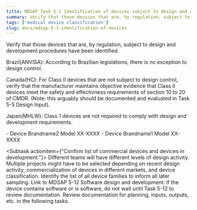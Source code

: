 ```yaml
---
title: MDSAP Task 5-1 Identification of devices subject to design and development procedures; technical documentation
summary: Verify that those devices that are, by regulation, subject to design and development procedures have been identified.
tags: ['medical device classification']
slug: docs/mdsap-5-1-identification-of-devices
---
```


<RegLang>
Verify that those devices that are, by regulation, subject to design and development procedures have been identified.

Brazil(ANVISA): According to Brazilian legislations, there is no exception to design control. 

Canada(HC): For Class II devices that are not subject to design control, verify that the manufacturer maintains objective evidence that Class II devices meet the safety and effectivness requirements of section 10 to 20 of CMDR. (Note: this arguably should be documented and evaluated in Task 5-5 Design Input).

Japan(MHLW): Class 1 devices are not required to comply with design and development requirements.
</RegLang>

<ReportLang>
- Device Brandname2 Model XX-XXXX
- Device Brandname1 Model XX-XXXX
</ReportLang>

<Subtask actionitem={"Confirm list of commercial devices and devices in development."}>
Different teams will have different levels of design activity.  Multiple projects might have to be selected depending on recent design activity, commercialization of devices in different markets, and device classification. 
Identify the list of all device families to inform all later sampling.
Link to <QLink>MDSAP 5-12 Software design and development</QLink>: If the device contains software or is software, do not wait until Task 5-12 to review documentation.  Review documentation for planning, inputs, outputs, etc. in the following tasks.
</Subtask>




